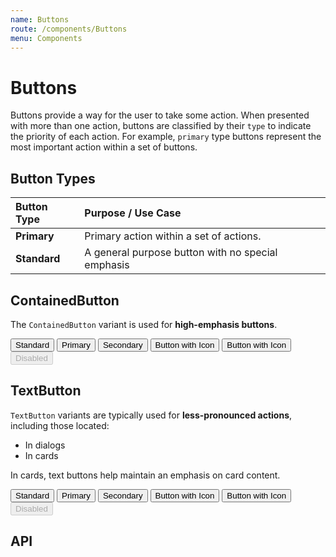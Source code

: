 ```yaml
---
name: Buttons
route: /components/Buttons
menu: Components
---
```



# Buttons

Buttons provide a way for the user to take some action. When presented with more than one action, buttons are classified by their `type` to indicate the priority of each action. For example, `primary` type buttons represent the most important action within a set of buttons.

## Button Types

| Button Type  | Purpose / Use Case                                |
| :----------- | :------------------------------------------------ |
| **Primary**  | Primary action within a set of actions.           |
| **Standard** | A general purpose button with no special emphasis |

## ContainedButton

The `ContainedButton` variant is used for **high-emphasis buttons**.

<Playground>
  <SpacedGroup>
    <Button>Standard</Button>
    <Button type="primary">Primary</Button>
    <Button type="secondary">Secondary</Button>
    <Button>
      <AdminIcon /> Button with Icon
    </Button>
    <Button type="primary">
      <AdminIcon /> Button with Icon
    </Button>
    <Button disabled>Disabled</Button>
  </SpacedGroup>
</Playground>

## TextButton

`TextButton` variants are typically used for **less-pronounced actions**, including those located:

- In dialogs
- In cards

In cards, text buttons help maintain an emphasis on card content.

<Playground>
  <SpacedGroup>
    <Button variant="text">Standard</Button>
    <Button variant="text" type="primary">
      Primary
    </Button>
    <Button variant="text" type="secondary">
      Secondary
    </Button>
    <Button variant="text">
      <AdminIcon /> Button with Icon
    </Button>
    <Button variant="text" type="primary">
      <AdminIcon /> Button with Icon
    </Button>
    <Button variant="text" disabled>
      Disabled
    </Button>
  </SpacedGroup>
</Playground>

## API

<PropsTable of={Button} />
